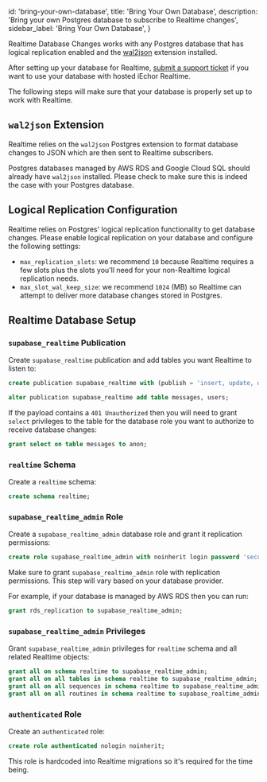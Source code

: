 
  id: 'bring-your-own-database',
  title: 'Bring Your Own Database',
  description: 'Bring your own Postgres database to subscribe to Realtime changes',
  sidebar_label: 'Bring Your Own Database',
}

Realtime Database Changes works with any Postgres database that has logical replication enabled and the [wal2json](https://github.com/eulerto/wal2json) extension installed.

<Admonition type="note">

After setting up your database for Realtime, [submit a support ticket](https://iechor.com/dashboard/support/new) if you want to use your database with hosted iEchor Realtime.

</Admonition>

The following steps will make sure that your database is properly set up to work with Realtime.

## `wal2json` Extension

Realtime relies on the `wal2json` Postgres extension to format database changes to JSON which are then sent to Realtime subscribers.

Postgres databases managed by AWS RDS and Google Cloud SQL should already have `wal2json` installed.
Please check to make sure this is indeed the case with your Postgres database.

## Logical Replication Configuration

Realtime relies on Postgres' logical replication functionality to get database changes. Please enable logical replication on your database and configure the following settings:

- `max_replication_slots`: we recommend `10` because Realtime requires a few slots plus the slots you'll need for your non-Realtime logical replication needs.
- `max_slot_wal_keep_size`: we recommend `1024` (MB) so Realtime can attempt to deliver more database changes stored in Postgres.

## Realtime Database Setup

### `supabase_realtime` Publication

Create `supabase_realtime` publication and add tables you want Realtime to listen to:

```sql
create publication supabase_realtime with (publish = 'insert, update, delete');

alter publication supabase_realtime add table messages, users;
```

<Admonition type="tip">

If the payload contains a `401 Unauthorized` then you will need to grant `select` privileges to the table for the database role you want to authorize to receive database changes:

```sql
grant select on table messages to anon;
```

</Admonition>

### `realtime` Schema

Create a `realtime` schema:

```sql
create schema realtime;
```

### `supabase_realtime_admin` Role

Create a `supabase_realtime_admin` database role and grant it replication permissions:

```sql
create role supabase_realtime_admin with noinherit login password 'secure-password';
```

Make sure to grant `supabase_realtime_admin` role with replication permissions. This step will vary based on your database provider.

For example, if your database is managed by AWS RDS then you can run:

```sql
grant rds_replication to supabase_realtime_admin;
```

### `supabase_realtime_admin` Privileges

Grant `supabase_realtime_admin` privileges for `realtime` schema and all related Realtime objects:

```sql
grant all on schema realtime to supabase_realtime_admin;
grant all on all tables in schema realtime to supabase_realtime_admin;
grant all on all sequences in schema realtime to supabase_realtime_admin;
grant all on all routines in schema realtime to supabase_realtime_admin;
```

### `authenticated` Role

Create an `authenticated` role:

```sql
create role authenticated nologin noinherit;
```

<Admonition type="note">

This role is hardcoded into Realtime migrations so it's required for the time being.

</Admonition>


